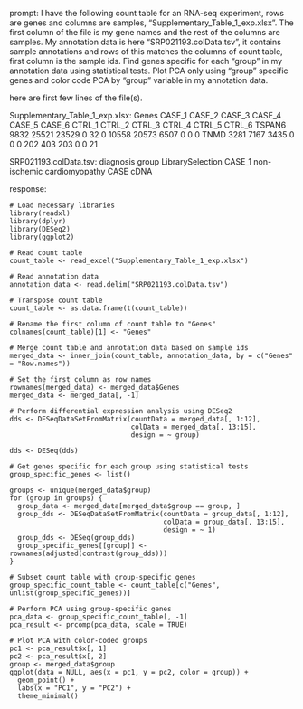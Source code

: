 prompt:
I have the following count table for an RNA-seq experiment, rows are genes and columns are samples, "Supplementary_Table_1_exp.xlsx". The first column of the file is my gene names and the rest of the columns are samples. My annotation data is here  "SRP021193.colData.tsv", it contains sample annotations and rows of this matches the columns of count table, first column is the sample ids. Find genes specific for each "group" in my annotation data  using statistical tests. Plot PCA only using "group" specific genes and color code PCA by "group" variable in my annotation data.

here are first few lines of the file(s).

Supplementary_Table_1_exp.xlsx:
Genes	CASE_1	CASE_2	CASE_3	CASE_4	CASE_5	CASE_6	CTRL_1	CTRL_2	CTRL_3	CTRL_4	CTRL_5	CTRL_6
TSPAN6	9832	25521	23529	0	32	0	10558	20573	6507	0	0	 0
TNMD	3281	 7167	 3435	0	 0	0	  202	  403	 203	0	0	21


SRP021193.colData.tsv:
	diagnosis	group	LibrarySelection
CASE_1	non-ischemic cardiomyopathy	CASE	cDNA


response:
```
# Load necessary libraries
library(readxl)
library(dplyr)
library(DESeq2)
library(ggplot2)

# Read count table
count_table <- read_excel("Supplementary_Table_1_exp.xlsx")

# Read annotation data
annotation_data <- read.delim("SRP021193.colData.tsv")

# Transpose count table
count_table <- as.data.frame(t(count_table))

# Rename the first column of count table to "Genes"
colnames(count_table)[1] <- "Genes"

# Merge count table and annotation data based on sample ids
merged_data <- inner_join(count_table, annotation_data, by = c("Genes" = "Row.names"))

# Set the first column as row names
rownames(merged_data) <- merged_data$Genes
merged_data <- merged_data[, -1]

# Perform differential expression analysis using DESeq2
dds <- DESeqDataSetFromMatrix(countData = merged_data[, 1:12],
                              colData = merged_data[, 13:15],
                              design = ~ group)

dds <- DESeq(dds)

# Get genes specific for each group using statistical tests
group_specific_genes <- list()

groups <- unique(merged_data$group)
for (group in groups) {
  group_data <- merged_data[merged_data$group == group, ]
  group_dds <- DESeqDataSetFromMatrix(countData = group_data[, 1:12],
                                      colData = group_data[, 13:15],
                                      design = ~ 1)
  group_dds <- DESeq(group_dds)
  group_specific_genes[[group]] <- rownames(adjusted(contrast(group_dds)))
}

# Subset count table with group-specific genes
group_specific_count_table <- count_table[c("Genes", unlist(group_specific_genes))]

# Perform PCA using group-specific genes
pca_data <- group_specific_count_table[, -1]
pca_result <- prcomp(pca_data, scale = TRUE)

# Plot PCA with color-coded groups
pc1 <- pca_result$x[, 1]
pc2 <- pca_result$x[, 2]
group <- merged_data$group
ggplot(data = NULL, aes(x = pc1, y = pc2, color = group)) +
  geom_point() +
  labs(x = "PC1", y = "PC2") +
  theme_minimal()
```

